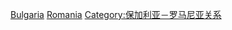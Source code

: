 [[Category:羅馬尼亞邊界|Bulgaria]]
[[Category:保加利亞邊界|Romania]]
[[Category:保加利亚－罗马尼亚关系|Category:保加利亚－罗马尼亚关系]]